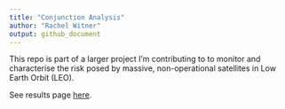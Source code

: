 ```yaml
---
title: "Conjunction Analysis"
author: "Rachel Witner"
output: github_document
---
```


This repo is part of a larger project I'm contributing to to monitor and characterise the risk posed by massive, non-operational satellites in Low Earth Orbit (LEO). 

See results page [here](https://rawitner.github.io/conjunction_analysis/).